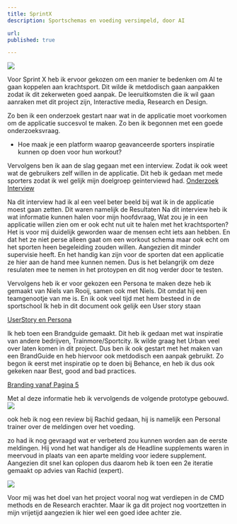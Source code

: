 ```yaml
---
title: SprintX
description: Sportschemas en voeding versimpeld, door AI

url: 
published: true

---
```

![](/Gymstructure.png)

Voor Sprint X heb ik ervoor gekozen om een manier te bedenken om AI te gaan koppelen aan krachtsport. Dit wilde ik metdodisch gaan aanpakken zodat ik dit zekerweten goed aanpak. 
De leeruitkomsten die ik wil gaan aanraken met dit project zijn, Interactive media, Research en Design. 

Zo ben ik een onderzoek gestart naar wat in de applicatie moet voorkomen om de applicatie succesvol te maken. Zo ben ik begonnen met een goede onderzoeksvraag. 

-	Hoe maak je een platform waarop geavanceerde sporters inspiratie kunnen op doen voor hun workout?

Vervolgens ben ik aan de slag gegaan met een interview. Zodat ik ook weet wat de gebruikers zelf willen in de applicatie. Dit heb ik gedaan met mede sporters zodat ik wel gelijk mijn doelgroep geinterviewd had. 
[Onderzoek Interview](/OnderzoekSprintXinterview.pdf)

Na dit interview had ik al een veel beter beeld bij wat ik in de applicatie moest gaan zetten. Dit waren namelijk de Resultaten
Na dit interview heb ik wat informatie kunnen halen voor mijn hoofdvraag, Wat zou je in een applicatie willen zien om er ook echt nut uit te halen met het krachtsporten?
Het is voor mij duidelijk geworden waar de mensen echt iets aan hebben. En dat het ze niet perse alleen gaat om een workout schema maar ook echt om het sporten heen begeleiding zouden willen. Aangezien dit minder supervisie heeft. En het handig kan zijn voor de sporten dat een applicatie ze hier aan de hand mee kunnen nemen. 
Dus is het belangrijk om deze resulaten mee te nemen in het protoypen en dit nog verder door te testen. 



Vervolgens heb ik er voor gekozen een Persona te maken deze heb ik gemaakt van Niels van Rooij, samen ook met Niels. Dit omdat hij een teamgenootje van me is. En ik ook veel tijd met hem besteed in de sportschool
Ik heb in dit document ook gelijk een User story staan 


[UserStory en Persona ](/SprintXtests.pdf)



Ik heb toen een Brandguide gemaakt. Dit heb ik gedaan met wat inspiratie van andere bedrijven, Trainmore/Sportcity. 
Ik wilde graag het Urban veel over laten komen in dit project. Dus ben ik ook gestart met het maken van een BrandGuide en heb hiervoor ook metdodisch een aanpak gebruikt. 
Zo begon ik eerst met inspiratie op te doen bij Behance, en heb ik dus ook gekeken naar Best, good and bad practices. 


[Branding vanaf Pagina 5](/Project-X.pdf)


Met al deze informatie heb ik vervolgends de volgende prototype gebouwd. 
![](/iPhone15Pro.png)

ook heb ik nog een review bij Rachid gedaan, hij is namelijk een Personal trainer over de meldingen over het voeding. 

zo had ik nog gevraagd wat er verbeterd zou kunnen worden aan de eerste meldingen. Hij vond het wat handiger als de Headline supplements waren in meervoud in plaats van een aparte melding voor iedere supplement. Aangezien dit snel kan oplopen dus daarom heb ik toen een 2e iteratie gemaakt op advies van Rachid (expert). 

![](/iOS15.png)



Voor mij was het doel van het project vooral nog wat verdiepen in de CMD methods en de Research erachter. Maar ik ga dit project nog voortzetten in mijn vrijetijd aangezien ik hier wel een goed idee achter zie. 
